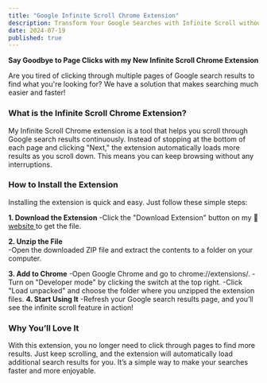 ```yaml
---
title: "Google Infinite Scroll Chrome Extension"
description: Transform Your Google Searches with Infinite Scroll without clicking on next page
date: 2024-07-19
published: true
---
```



**Say Goodbye to Page Clicks with my New Infinite Scroll Chrome Extension**


Are you tired of clicking through multiple pages of Google search results to find what you're looking for? We have a solution that makes searching much easier and faster!

### What is the Infinite Scroll Chrome Extension?

My Infinite Scroll Chrome extension is a tool that helps you scroll through Google search results continuously. Instead of stopping at the bottom of each page and clicking "Next," the extension automatically loads more results as you scroll down. This means you can keep browsing without any interruptions.

### How to Install the Extension

Installing the extension is quick and easy. Just follow these simple steps:

**1. Download the Extension** 
    -Click the "Download Extension" button on my 📌 [ website ](https://scroll.hrits.tech/) to get the file.

**2. Unzip the File**  
    -Open the downloaded ZIP file and extract the contents to a folder on your computer.

**3. Add to Chrome** 
    -Open Google Chrome and go to chrome://extensions/.
    -Turn on "Developer mode" by clicking the switch at the top right.
    -Click "Load unpacked" and choose the folder where you unzipped the extension files.
**4. Start Using It** 
    -Refresh your Google search results page, and you’ll see the infinite scroll feature in action!

### Why You’ll Love It

With this extension, you no longer need to click through pages to find more results. Just keep scrolling, and the extension will automatically load additional search results for you. It’s a simple way to make your searches faster and more enjoyable.
